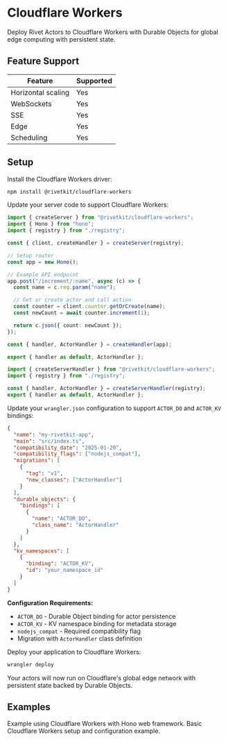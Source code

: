 # Cloudflare Workers

Deploy Rivet Actors to Cloudflare Workers with Durable Objects for global edge computing with persistent state.

## Feature Support

| Feature | Supported |
| --- | --- |
| Horizontal scaling | Yes |
| WebSockets | Yes |
| SSE | Yes |
| Edge | Yes |
| Scheduling | Yes |

## Setup

<Steps>
<Step title="Install packages">

Install the Cloudflare Workers driver:

```bash
npm install @rivetkit/cloudflare-workers
```

</Step>

<Step title="Configure the driver">

Update your server code to support Cloudflare Workers:

<Tabs>
<Tab title="Hono">

```typescript {{"title":"server.ts"}}
import { createServer } from "@rivetkit/cloudflare-workers";
import { Hono } from "hono";
import { registry } from "./registry";

const { client, createHandler } = createServer(registry);

// Setup router
const app = new Hono();

// Example API endpoint
app.post("/increment/:name", async (c) => {
  const name = c.req.param("name");

  // Get or create actor and call action
  const counter = client.counter.getOrCreate(name);
  const newCount = await counter.increment(1);

  return c.json({ count: newCount });
});

const { handler, ActorHandler } = createHandler(app);

export { handler as default, ActorHandler };
```

</Tab>

<Tab title="No Router">

```typescript {{"title":"server.ts"}}
import { createServerHandler } from "@rivetkit/cloudflare-workers";
import { registry } from "./registry";

const { handler, ActorHandler } = createServerHandler(registry);
export { handler as default, ActorHandler };
```

</Tab>
</Tabs>

</Step>

<Step title="Configure Wrangler">

Update your `wrangler.json` configuration to support `ACTOR_DO` and `ACTOR_KV` bindings:

```json {{"title":"wrangler.json"}}
{
  "name": "my-rivetkit-app",
  "main": "src/index.ts",
  "compatibility_date": "2025-01-20",
  "compatibility_flags": ["nodejs_compat"],
  "migrations": [
    {
      "tag": "v1",
      "new_classes": ["ActorHandler"]
    }
  ],
  "durable_objects": {
    "bindings": [
      {
        "name": "ACTOR_DO",
        "class_name": "ActorHandler"
      }
    ]
  },
  "kv_namespaces": [
    {
      "binding": "ACTOR_KV",
      "id": "your_namespace_id"
    }
  ]
}
```

**Configuration Requirements:**

- `ACTOR_DO` - Durable Object binding for actor persistence
- `ACTOR_KV` - KV namespace binding for metadata storage
- `nodejs_compat` - Required compatibility flag
- Migration with `ActorHandler` class definition

</Step>

<Step title="Deploy">

Deploy your application to Cloudflare Workers:

```bash
wrangler deploy
```

Your actors will now run on Cloudflare's global edge network with persistent state backed by Durable Objects.

</Step>
</Steps>

## Examples

<CardGroup>
<Card title="Cloudflare Workers + Hono" href="https://github.com/rivet-gg/rivetkit/tree/main/examples/cloudflare-workers-hono" target="_blank">
Example using Cloudflare Workers with Hono web framework.
</Card>

<Card title="Cloudflare Workers Basic" href="https://github.com/rivet-gg/rivetkit/tree/main/examples/cloudflare-workers" target="_blank">
Basic Cloudflare Workers setup and configuration example.
</Card>
</CardGroup>
